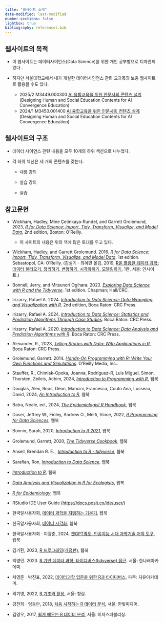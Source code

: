 ```yaml
---
title: "웹사이트 소개"
date-modified: last-modified
number-sections: false
lightbox: true
bibliography: references.bib
---
```


## 웹사이트의 목적

-   이 웹사이트는 데이터사이언스(Data Science)를 위한 개인 공부방으로 디자인되었다 .

-   하지만 서울대학교에서 내가 개설한 데이터사인언스 관련 교과목의 보충 웹사이트로 활용될 수도 있다.

    -   2025/2 M3449.000300 [AI 융합교육을 위한 인문사회 콘텐츠 설계](https://sangillee.snu.ac.kr/lectures.html) (Designing Human and Social Education Contents for AI Convergence Education)
    -   2024/1 M3450.001400 [AI 융합교육을 위한 인문사회 컨텐츠 설계](https://sangillee.snu.ac.kr/classes/2024_1_AI_Edu.html) (Designing Human and Social Education Contents for AI Convergence Education)

## 웹사이트의 구조

-   데이터 사이언스 관련 내용을 모두 10개의 하위 섹션으로 나누었다.

-   각 하위 섹션은 세 개의 콘텐츠를 갖는다.

    -   내용 강의

    -   실습 강의

    -   실습

## 참고문헌

-   Wickham, Hadley, Mine Çetinkaya-Rundel, and Garrett Grolemund, 2023, [*R for Data Science: Import, Tidy, Transform, Visualize, and Model Data*](https://r4ds.hadley.nz/)*,* 2nd edition, Boston: O’Reilly. 

    -   이 사이트의 내용은 위의 책에 많은 토대를 두고 있다.

-   Wickham, Hadley, and Garrett Grolemund. 2016. [*R for Data Science: Import, Tidy, Transform, Visualize, and Model Data*](https://r4ds.had.co.nz/). 1st edition. Sebastopol, CA: O’Reilly. (김설기ㆍ최혜민 옮김, 2019, [R을 활용한 데이터 과학: 데이터 불러오기, 정리하기, 변형하기, 시각화하기, 모델링하기](https://www.yes24.com/Product/Goods/67856488), 1판, 서울: 인사이트.)

-   Bonnell, Jerry, and Mitsunori Ogihara. 2023. [*Exploring Data Science with R and the Tidyverse*](https://ds4world.cs.miami.edu/). 1st edition. Chapman; Hall/CRC.

-   Irizarry, Rafael A. 2024. [*Introduction to Data Science: Data Wrangling and Visualization with R*](https://rafalab.dfci.harvard.edu/dsbook-part-1/). 2nd edition, Boca Raton: CRC Press.

-   Irizarry, Rafael A. 2024. [*Introduction to Data Science: Statistics and Prediction Algorithms Through Case Studies*](https://rafalab.dfci.harvard.edu/dsbook-part-2/). Boca Raton: CRC Press.

-   Irizarry, Rafael A. 2020. [*Introduction to Data Science: Data Analysis and Prediction Algorithms with R*](https://rafalab.dfci.harvard.edu/dsbook/). Boca Raton: CRC Press.

-   Alexander, R., 2023, [*Telling Stories with Data: With Applications in R*](https://tellingstorieswithdata.com/), Boca Raton: CRC Press.

-   Grolemund, Garrett. 2014. [*Hands-On Programming with R: Write Your Own Functions and Simulations*](https://rstudio-education.github.io/hopr/). O’Reilly Media, Inc..

-   Stauffer, R., Chimiak-Opoka, Joanna, Rodríguez-R, Luis Miguel, Simon, Thorsten, Zeileis, Achim, 2024, [*Introduction to Programming with R*](https://discdown.org/rprogramming/), 웹북

-   Douglas, Alex, Roos, Deon, Mancini, Francesca, Couto Ana, Lusseau, David, 2024, [*An Introduction to R*](https://intro2r.com/), 웹북

-   Batra, Neale, ed., 2024, [*The Epidemiologist R Handbook*](https://epirhandbook.com/en/), 웹북

-   Doser, Jeffrey W., Finley, Andrew O., Melfi, Vince, 2022, [*R Programming for Data Sciences*](https://www.jeffdoser.com/files/for875/_book/), 웹북

-   Bonnin, Sarah, 2020, [*Introduction to R 2021*](https://biocorecrg.github.io/CRG_RIntroduction/), 웹북

-   Grolemund, Garrett, 2020, [*The Tidyverse Cookbook*](https://rstudio-education.github.io/tidyverse-cookbook/), 웹북

-   Ansell, Brendan R. E. , [*Introduction to R - tidyverse*](https://bookdown.org/ansellbr/WEHI_tidyR_course_book/), 웹북

-   Sarafian, Ron, [*Introduction to Data Science*](https://bookdown.org/ronsarafian/IntrotoDS/), 웹북

-   [*Introduction to R*](https://r-unimelb.gitbook.io/rbook), 웹북

-   [*Data Analysis and Visualization in R for Ecologists*](https://datacarpentry.org/R-ecology-lesson/), 웹북

-   [*R for Epidemiology*](https://www.r4epi.com/), 웹북

-   RStudio IDE User Guide (<https://docs.posit.co/ide/user/>)

-   한국알사용자회, [데이터 과학을 지탱하는 기본기](https://r2bit.com/book_analytics/), 웹북

-   한국알사용자회, [데이터 시각화](https://r2bit.com/book_viz/), 웹북

-   한국알사용자회ㆍ이광춘, 2024, [챗GPT쿼토: 인공지능 시대 과학기술 저작 도구](https://r2bit.com/gpt-quarto/), 웹북

-   김기환, 2023, [R 프로그래밍(개정판)](https://kilhwan.github.io/rprogramming/), 웹북

-   백영민. 2023. [R 기반 데이터 과학: 타이디버스(tidyverse) 접근](https://www.yes24.com/Product/Goods/123807713). 서울: 한나래아카데미.

-   차영준ㆍ박진표, 2022, [데이터과학 입문을 위한 R과 타이디버스](https://www.yes24.com/Product/Goods/111420341), 파주: 자유아카데미.

-   곽기영, 2022, [R 기초와 활용](https://www.yes24.com/Product/Goods/108044525), 서울: 청람.

-   강전희ㆍ엄동란, 2018, [처음 시작하는 R 데이터 분석](https://www.yes24.com/Product/Goods/64497252), 서울: 한빛미디어.

-   김영우, 2017, [쉽게 배우는 R 데이터 분석](https://www.yes24.com/Product/Goods/43868089), 서울: 이지스퍼블리싱.
